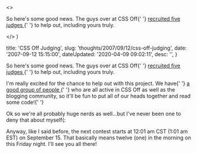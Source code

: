 

  <>
    <p>
      So here's some good news. The guys over at CSS Off{' '}
      <a
        href="http&#58;//cssoff.com/2007/09/12/meet-the-css-off-judges/"
        title="Meet The CSS Off Judges - CSS Off"
      >
        recruited five judges
      </a>{' '}
      to help out, including yours truly.
    </p>
  </>
)


  title: 'CSS Off Judging',
  slug: 'thoughts/2007/09/12/css-off-judging',
  date: '2007-09-12 15:15:00',
  dateUpdated: '2020-04-09 09:02:11',
  desc: '',
}

<p>
  So here's some good news. The guys over at CSS Off{' '}
  <a
    href="http://cssoff.com/2007/09/12/meet-the-css-off-judges/"
    title="Meet The CSS Off Judges - CSS Off"
  >
    recruited five judges
  </a>{' '}
  to help out, including yours truly.
</p>

<p>
  I'm really excited for the chance to help out with this project. We have{' '}
  <a
    href="http://cssoff.com/meet-the-css-off-judges/"
    title="Meet The CSS Off Judges"
  >
    a good group of people
  </a>{' '}
  who are all active in CSS Off as well as the blogging community, so it'll be
  fun to put all of our heads together and read some code!{' '}
</p>

<p>
  Ok so we're all probably huge nerds as well...but I've never been one to deny
  that about myself(:
</p>

<p>
  Anyway, like I said before, the next contest starts at 12:01 am CST (1:01 am
  EST) on September 15. That basically means twelve (one) in the morning on this
  Friday night. I'll see you all there!
</p>
